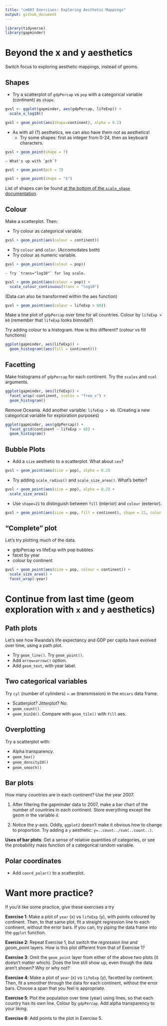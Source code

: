 ```yaml
---
title: "cm007 Exercises: Exploring Aesthetic Mappings"
output: github_document
---
```


```r
library(tidyverse)
library(gapminder)
```


# Beyond the x and y aesthetics

Switch focus to exploring aesthetic mappings, instead of geoms. 

## Shapes

- Try a scatterplot of `gdpPercap` vs `pop` with a categorical variable (continent) as `shape`.

```r
gvsl <- ggplot(gapminder, aes(gdpPercap, lifeExp)) +
  scale_x_log10()

gvsl + geom_point(aes(shape=continent), alpha = 0.2)
```



- As with all (?) aesthetics, we can also have them _not_ as aesthetics!
    - Try some shapes: first as integer from 0-24, then as keyboard characters.

```r
gvsl + geom_point(shape = 7)
```

    - What's up with `pch`?
    
```r
gvsl + geom_point(pch = 7)
```

```r
gvsl + geom_point(shape = "$")
```

List of shapes can be found [at the bottom of the `scale_shape` documentation](https://ggplot2.tidyverse.org/reference/scale_shape.html).

## Colour

Make a scatterplot. Then:

- Try colour as categorical variable.

```r
gvsl + geom_point(aes(colour = continent))
```

- Try `colour` and `color`. (Accomodates both)
- Try colour as numeric variable.

```r
gvsl + geom_point(aes(colour = pop))
```

    - Try `trans="log10"` for log scale.

```r
gvsl + geom_point(aes(colour = pop)) +
  scale_colour_continuous(trans = "log10")
```

(Data can also be transformed within the aes function)
```r
gvsl + geom_point(aes(colour = lifeExp > 60))
```

Make a line plot of `gdpPercap` over time for all countries. Colour by `lifeExp > 60` (remember that `lifeExp` looks bimodal?)


Try adding colour to a histogram. How is this different?
(colour vs fill functions)

```r
ggplot(gapminder, aes(lifeExp)) +
  geom_histogram((aes(fill = continent)))
```


## Facetting

Make histograms of `gdpPercap` for each continent. Try the `scales` and `ncol` arguments. 
```r
ggplot(gapminder, aes(lifeExp)) +
  facet_wrap(~continent, scales = "free_x") +
  geom_histogram()
```

Remove Oceania. Add another variable: `lifeExp > 60`. (Creating a new categorical variable for exploration purposes)

```r
ggplot(gapminder, aes(gdpPercap)) +
  facet_grid(continent ~ lifeExp > 60) +
  geom_histogram()
```


## Bubble Plots

- Add a `size` aesthetic to a scatterplot. What about `cex`?
```r
gvsl + geom_point(aes(size = pop), alpha = 0.2)
```


- Try adding `scale_radius()` and `scale_size_area()`. What's better?
```r
gvsl + geom_point(aes(size = pop), alpha = 0.2) +
  scale_size_area()
```

- Use `shape=21` to distinguish between `fill` (interior) and `colour` (exterior).
```r
gvsl + geom_point(aes(size = pop, fill = continent), shape = 21, color = "black", alpha = 0.4)
```

## "Complete" plot

Let's try plotting much of the data.

- gdpPercap vs lifeExp with pop bubbles
- facet by year
- colour by continent

```r
gvsl + geom_point(aes(size = pop, colour = continent)) +
  scale_size_area() +
  facet_wrap(~year)
```



# Continue from last time (geom exploration with `x` and `y` aesthetics)

## Path plots

Let's see how Rwanda's life expectancy and GDP per capita have evolved over time, using a path plot.

- Try `geom_line()`. Try `geom_point()`.
- Add `arrow=arrow()` option.
- Add `geom_text`, with year label. 


## Two categorical variables

Try `cyl` (number of cylinders) ~ `am` (transmission) in the `mtcars` data frame.

- Scatterplot? Jitterplot? No.
- `geom_count()`.
- `geom_bin2d()`. Compare with `geom_tile()` with `fill` aes.

## Overplotting

Try a scatterplot with:

- Alpha transparency.
- `geom_hex()`
- `geom_density2d()`
- `geom_smooth()`


## Bar plots

How many countries are in each continent? Use the year 2007.

1. After filtering the gapminder data to 2007, make a bar chart of the number of countries in each continent. Store everything except the geom in the variable `d`.



2. Notice the y-axis. Oddly, `ggplot2` doesn't make it obvious how to change to proportion. Try adding a `y` aesthetic: `y=..count../sum(..count..)`.



__Uses of bar plots__: Get a sense of relative quantities of categories, or see the probability mass function of a categorical random variable.



## Polar coordinates

- Add `coord_polar()` to a scatterplot.


# Want more practice?

If you'd like some practice, give these exercises a try

__Exercise 1__: Make a plot of `year` (x) vs `lifeExp` (y), with points coloured by continent. Then, to that same plot, fit a straight regression line to each continent, without the error bars. If you can, try piping the data frame into the `ggplot` function.

__Exercise 2__: Repeat Exercise 1, but switch the _regression line_ and _geom\_point_ layers. How is this plot different from that of Exercise 1?

__Exercise 3__: Omit the `geom_point` layer from either of the above two plots (it doesn't matter which). Does the line still show up, even though the data aren't shown? Why or why not?

__Exercise 4__: Make a plot of `year` (x) vs `lifeExp` (y), facetted by continent. Then, fit a smoother through the data for each continent, without the error bars. Choose a span that you feel is appropriate.

__Exercise 5__: Plot the population over time (year) using lines, so that each country has its own line. Colour by `gdpPercap`. Add alpha transparency to your liking. 

__Exercise 6__: Add points to the plot in Exercise 5.